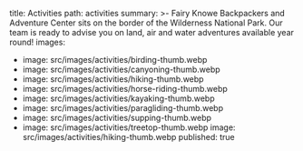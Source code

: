 title: Activities
path: activities
summary: >-
  Fairy Knowe Backpackers and Adventure Center sits on the border of the
  Wilderness National Park. Our team is ready to advise you on land, air and
  water adventures available year round!
images:
  - image: src/images/activities/birding-thumb.webp
  - image: src/images/activities/canyoning-thumb.webp
  - image: src/images/activities/hiking-thumb.webp
  - image: src/images/activities/horse-riding-thumb.webp
  - image: src/images/activities/kayaking-thumb.webp
  - image: src/images/activities/paragliding-thumb.webp
  - image: src/images/activities/supping-thumb.webp
  - image: src/images/activities/treetop-thumb.webp
image: src/images/activities/hiking-thumb.webp
published: true

